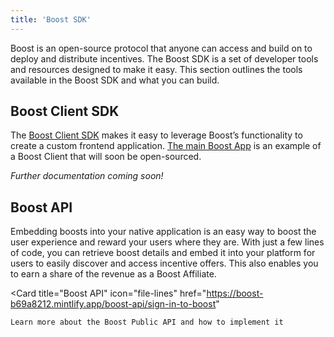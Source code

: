 ```yaml
---
title: 'Boost SDK'
---
```


Boost is an open-source protocol that anyone can access and build on to deploy and distribute incentives. The Boost SDK is a set of developer tools and resources designed to make it easy. This section outlines the tools available in the Boost SDK and what you can build.

## Boost Client SDK

[//]: # (TODO: update link to BoostDK once updated)
The [Boost Client SDK](https://www.npmjs.com/package/@rabbitholegg/questdk) makes it easy to leverage Boost’s functionality to create a custom frontend application. [The main Boost App](https://boost.xyz/) is an example of a Boost Client that will soon be open-sourced.

*Further documentation coming soon!*

## Boost API

Embedding boosts into your native application is an easy way to boost the user experience and reward your users where they are. With just a few lines of code, you can retrieve boost details and embed it into your platform for users to easily discover and access incentive offers. This also enables you to earn a share of the revenue as a Boost Affiliate.

<Card
    title="Boost API"
    icon="file-lines"
    href="https://boost-b69a8212.mintlify.app/boost-api/sign-in-to-boost"
>
    Learn more about the Boost Public API and how to implement it
</Card>
